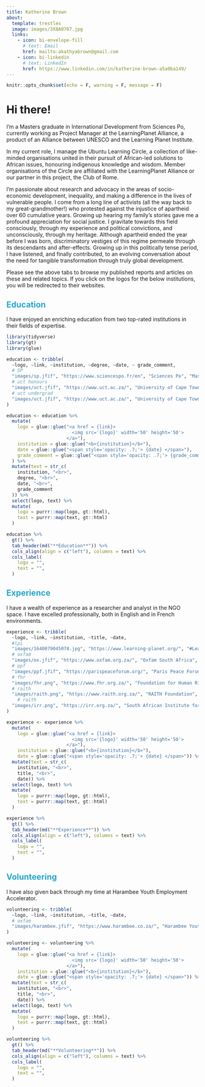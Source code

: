 ```yaml
---
title: Katherine Brown
about:
  template: trestles
  image: images/3X8A0707.jpg
  links:
    - icon: bi-envelope-fill
      # text: Email
      href: mailto:akathyabrown@gmail.com
    - icon: bi-linkedin
      # text: LinkedIn
      href: https://www.linkedin.com/in/katherine-brown-a5a0ba149/ 
---
```


```r
knitr::opts_chunk$set(echo = F, warning = F, message = F)
```


# Hi there!

I'm a Masters graduate in International Development from Sciences Po, currently working as Project Manager at the LearningPlanet Alliance, a product of an Alliance between UNESCO and the Learning Planet Institute.

In my current role, I manage the Ubuntu Learning Circle, a collection of like-minded organisations united in their pursuit of African-led solutions to African issues, honouring indigenous knowledge and wisdom. Member organisations of the Circle are affiliated with the LearningPlanet Alliance or our partner in this project, the Club of Rome. 

I'm passionate about research and advocacy in the areas of socio-economic development, inequality,  and making a difference in the lives of vulnerable people. I come from a long line of activists (all the way back to my great-grandmother!) who protested against the injustice of apartheid over 60 cumulative years. Growing up hearing my family's stories gave me a profound appreciation for social justice. I gravitate towards this field consciously, through my experience and political convictions, and unconsciously, through my heritage. Although apartheid ended the year before I was born, discriminatory vestiges of this regime permeate through its descendants and after-effects. Growing up in this politically tense period, I have listened, and finally contributed, to an evolving conversation about the need for tangible transformation through truly global development.

Please see the above tabs to browse my published reports and articles on these and related topics. If you click on the logos for the below institutions, you will be redirected to their websites. 

<h2 style="color:#23A7CE">Education</h2>

I have enjoyed an enriching education from two top-rated institutions in their fields of expertise. 

```r
library(tidyverse)
library(gt)
library(glue)

education <- tribble(
  ~logo, ~link, ~institution, ~degree, ~date, ~ grade_comment,
  # SP
  "images/sp.jfif", "https://www.sciencespo.fr/en", "Sciences Po", "Master's degree, International Development", "2020-2022", "",
  # uct honours
  "images/uct.jfif", "https://www.uct.ac.za/", "University of Cape Town", "Honours degree, Social Science in Justice & Transformation", "2018", "<em>With distinction</em>",
  # uct undergrad
  "images/uct.jfif", "https://www.uct.ac.za/", "University of Cape Town", "Bachelor's degree, Arts in International Relations, Psychology and French Literature", "2015-2017", "<em>With distinction in French Literature</em>"
)

education <- education %>%
  mutate(
    logo = glue::glue("<a href = {link}>
                        <img src='{logo}' width='50' height='50'>
                      </a>"),
    institution = glue::glue("<b>{institution}</b>"),
    date = glue::glue("<span style='opacity: .7;'> {date} </span>"),
    grade_comment = glue::glue("<span style='opacity: .7;'> {grade_comment} </span>"),
  ) %>% 
  mutate(text = str_c(
    institution, "<br>",
    degree, "<br>",
    date, "<br>",
    grade_comment
  )) %>%
  select(logo, text) %>%
  mutate(
    logo = purrr::map(logo, gt::html),
    text = purrr::map(text, gt::html)
  )

education %>%
  gt() %>%
  tab_header(md("**Education**")) %>%
  cols_align(align = c("left"), columns = text) %>%
  cols_label(
    logo = "",
    text = "",
  )
```


<h2 style="color:#23A7CE">Experience</h2>

I have a wealth of experience as a researcher and analyst in the NGO space. I have excelled professionally, both in English and in French environments.

```r

experience <- tribble(
  ~logo, ~link, ~institution, ~title, ~date,
  #lpi
  "images/1640079045078.jpg", "https://www.learning-planet.org/", "#LearningPlanet Alliance", "Junior Project Manager", "Sept 2022 - Present",
  # oxfam
  "images/ox.jfif", "https://www.oxfam.org.za/", "Oxfam South Africa", "Research consultant", "Mar 2021 - Jun 2022",
  # ppf
  "images/ppf.jfif", "https://parispeaceforum.org/", "Paris Peace Forum", "Chargée du Programme des Bénévoles<br>Volunteer Programme Officer", "Sep - Dec 2021",
  # fhr
  "images/fhr.png", "https://www.fhr.org.za/", "Foundation for Human Rights", "Research consultant, following a role as Junior Researcher and an Internship", "Sept 2019 – Present",
  # raith
  "images/raith.png", "https://www.raith.org.za/", "RAITH Foundation", "Data Analysis Consultant", "Nov 2019 - Dec 2020",
    # raith
  "images/irr.png", "https://irr.org.za/", "South African Institute for Race Relations<br>& Centre for Risk Analysis", "Research Intern", "Feb - Jul 2019",
)

experience <- experience %>%
  mutate(
    logo = glue::glue("<a href = {link}>
                        <img src='{logo}' width='50' height='50'>
                      </a>"),
    institution = glue::glue("<b>{institution}</b>"),
    date = glue::glue("<span style='opacity: .7;'> {date} </span>")) %>%
  mutate(text = str_c(
    institution, "<br>",
    title, "<br>",
    date)) %>%
  select(logo, text) %>%
  mutate(
    logo = purrr::map(logo, gt::html),
    text = purrr::map(text, gt::html)
  )

experience %>%
  gt() %>%
  tab_header(md("**Experience**")) %>%
  cols_align(align = c("left"), columns = text) %>%
  cols_label(
    logo = "",
    text = "",
  )
```

<h2 style="color:#23A7CE">Volunteering</h2>

I have also given back through my time at Harambee Youth Employment Accelerator.

```r
volunteering <- tribble(
  ~logo, ~link, ~institution, ~title, ~date,
  # oxfam
  "images/harambee.jfif", "https://www.harambee.co.za/", "Harambee Youth Employment Accelerator", "Intern", "Jul - Aug 2017",
)

volunteering <- volunteering %>%
  mutate(
    logo = glue::glue("<a href = {link}>
                        <img src='{logo}' width='50' height='50'>
                      </a>"),
    institution = glue::glue("<b>{institution}</b>"),
    date = glue::glue("<span style='opacity: .7;'> {date} </span>")) %>%
  mutate(text = str_c(
    institution, "<br>",
    title, "<br>",
    date)) %>%
  select(logo, text) %>%
  mutate(
    logo = purrr::map(logo, gt::html),
    text = purrr::map(text, gt::html)
  )

volunteering %>%
  gt() %>%
  tab_header(md("**Volunteering**")) %>%
  cols_align(align = c("left"), columns = text) %>%
  cols_label(
    logo = "",
    text = "",
  )
```

